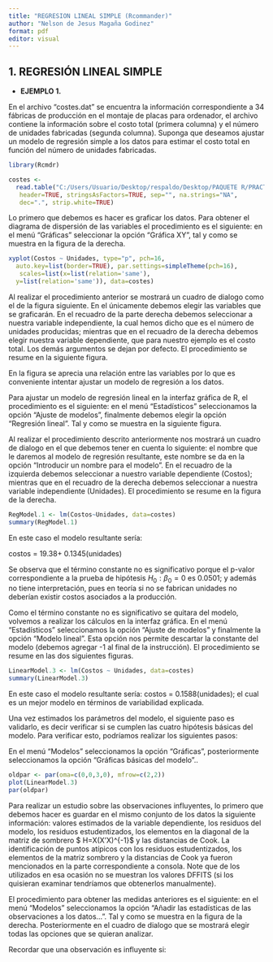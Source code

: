 ```yaml
---
title: "REGRESION LINEAL SIMPLE (Rcommander)"
author: "Nelson de Jesus Magaña Godinez"
format: pdf
editor: visual
---
```


## 1. REGRESIÓN LINEAL SIMPLE

-   **EJEMPLO 1.**

En el archivo "costes.dat" se encuentra la información correspondiente a 34 fábricas de producción en el montaje de placas para ordenador, el archivo contiene la información sobre el costo total (primera columna) y el número de unidades fabricadas (segunda columna). Suponga que deseamos ajustar un modelo de regresión simple a los datos para estimar el costo total en función del número de unidades fabricadas.

```r
library(Rcmdr)
```

```r
costes <- 
  read.table("C:/Users/Usuario/Desktop/respaldo/Desktop/PAQUETE R/PRACTICAS_S12/costes.dat.txt",
   header=TRUE, stringsAsFactors=TRUE, sep="", na.strings="NA",
   dec=".", strip.white=TRUE)
```

Lo primero que debemos es hacer es graficar los datos. Para obtener el diagrama de dispersión de las variables el procedimiento es el siguiente: en el menú "Gráficas" seleccionar la opción "Gráfica XY", tal y como se muestra en la figura de la derecha.

```r
xyplot(Costos ~ Unidades, type="p", pch=16, 
  auto.key=list(border=TRUE), par.settings=simpleTheme(pch=16),
   scales=list(x=list(relation='same'), 
  y=list(relation='same')), data=costes)
```

Al realizar el procedimiento anterior se mostrará un cuadro de dialogo como el de la figura siguiente. En el únicamente debemos elegir las variables que se graficarán. En el recuadro de la parte derecha debemos seleccionar a nuestra variable independiente, la cual hemos dicho que es el número de unidades producidas; mientras que en el recuadro de la derecha debemos elegir nuestra variable dependiente, que para nuestro ejemplo es el costo total. Los demás argumentos se dejan por defecto. El procedimiento se resume en la siguiente figura.

En la figura se aprecia una relación entre las variables por lo que es conveniente intentar ajustar un modelo de regresión a los datos.

Para ajustar un modelo de regresión lineal en la interfaz gráfica de R, el procedimiento es el siguiente: en el menú "Estadísticos" seleccionamos la opción "Ajuste de modelos", finalmente debemos elegir la opción "Regresión lineal". Tal y como se muestra en la siguiente figura.

Al realizar el procedimiento descrito anteriormente nos mostrará un cuadro de dialogo en el que debemos tener en cuenta lo siguiente: el nombre que le daremos al modelo de regresión resultante, este nombre se da en la opción "Introducir un nombre para el modelo". En el recuadro de la izquierda debemos seleccionar a nuestro variable dependiente (Costos); mientras que en el recuadro de la derecha debemos seleccionar a nuestra variable independiente (Unidades). El procedimiento se resume en la figura de la derecha.

```r
RegModel.1 <- lm(Costos~Unidades, data=costes)
summary(RegModel.1)
```

En este caso el modelo resultante sería:

costos = 19.38+ 0.1345(unidades)

Se observa que el término constante no es significativo porque el p-valor correspondiente a la prueba de hipótesis $H_0:\beta_0=0$ es 0.0501; y además no tiene interpretación, pues en teoría si no se fabrican unidades no deberían existir costos asociados a la producción.

Como el término constante no es significativo se quitara del modelo, volvemos a realizar los cálculos en la interfaz gráfica. En el menú "Estadísticos" seleccionamos la opción "Ajuste de modelos" y finalmente la opción "Modelo lineal". Esta opción nos permite descartar la constante del modelo (debemos agregar -1 al final de la instrucción). El procedimiento se resume en las dos siguientes figuras.

```r
LinearModel.3 <- lm(Costos ~ Unidades, data=costes)
summary(LinearModel.3)
```

En este caso el modelo resultante sería: costos = 0.1588(unidades); el cual es un mejor modelo en términos de variabilidad explicada.

Una vez estimados los parámetros del modelo, el siguiente paso es validarlo, es decir verificar si se cumplen las cuatro hipótesis básicas del modelo. Para verificar esto, podríamos realizar los siguientes pasos:

En el menú "Modelos" seleccionamos la opción "Gráficas", posteriormente seleccionamos la opción "Gráficas básicas del modelo"..

```r
oldpar <- par(oma=c(0,0,3,0), mfrow=c(2,2))
plot(LinearModel.3)
par(oldpar)
```

Para realizar un estudio sobre las observaciones influyentes, lo primero que debemos hacer es guardar en el mismo conjunto de los datos la siguiente información: valores estimados de la variable dependiente, los residuos del modelo, los residuos estudentizados, los elementos en la diagonal de la matriz de sombrero \$ H=X(X'X)\^{-1}\$ y las distancias de Cook. La identificación de puntos atípicos con los residuos estudentizados, los elementos de la matriz sombrero y la distancias de Cook ya fueron mencionados en la parte correspondiente a consola. Note que de los utilizados en esa ocasión no se muestran los valores DFFITS (si los quisieran examinar tendríamos que obtenerlos manualmente).

El procedimiento para obtener las medidas anteriores es el siguiente: en el menú "Modelos" seleccionamos la opción "Añadir las estadísticas de las observaciones a los datos...". Tal y como se muestra en la figura de la derecha. Posteriormente en el cuadro de dialogo que se mostrará elegir todas las opciones que se quieran analizar.

Recordar que una observación es influyente si:
